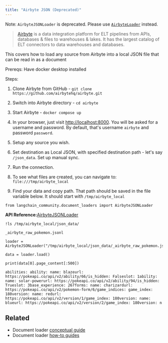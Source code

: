 ```yaml
---
title: "Airbyte JSON (Deprecated)"
---
```


Note: `AirbyteJSONLoader` is deprecated. Please use [`AirbyteLoader`](/src/oss/integrations/document_loaders/airbyte) instead.

> [Airbyte](https://github.com/airbytehq/airbyte) is a data integration platform for ELT pipelines from APIs, databases & files to warehouses & lakes. It has the largest catalog of ELT connectors to data warehouses and databases.

This covers how to load any source from Airbyte into a local JSON file that can be read in as a document

Prereqs: Have docker desktop installed

Steps:

1. Clone Airbyte from GitHub - `git clone https://github.com/airbytehq/airbyte.git`

2. Switch into Airbyte directory - `cd airbyte`

3. Start Airbyte - `docker compose up`

4. In your browser, just visit [http://localhost:8000](http://localhost:8000). You will be asked for a username and password. By default, that's username `airbyte` and password `password`.

5. Setup any source you wish.

6. Set destination as Local JSON, with specified destination path - let's say `/json_data`. Set up manual sync.

7. Run the connection.

8. To see what files are created, you can navigate to: `file:///tmp/airbyte_local`

9. Find your data and copy path. That path should be saved in the file variable below. It should start with `/tmp/airbyte_local`

```
from langchain_community.document_loaders import AirbyteJSONLoader
```

**API Reference:**[AirbyteJSONLoader](https://python.langchain.com/api_reference/community/document_loaders/langchain_community.document_loaders.airbyte_json.AirbyteJSONLoader.html)

```
!ls /tmp/airbyte_local/json_data/
```

```
_airbyte_raw_pokemon.jsonl
```

```
loader = AirbyteJSONLoader("/tmp/airbyte_local/json_data/_airbyte_raw_pokemon.jsonl")
```

```
data = loader.load()
```

```
print(data[0].page_content[:500])
```

```
abilities: ability: name: blazeurl: https://pokeapi.co/api/v2/ability/66/is_hidden: Falseslot: 1ability: name: solar-powerurl: https://pokeapi.co/api/v2/ability/94/is_hidden: Trueslot: 3base_experience: 267forms: name: charizardurl: https://pokeapi.co/api/v2/pokemon-form/6/game_indices: game_index: 180version: name: redurl: https://pokeapi.co/api/v2/version/1/game_index: 180version: name: blueurl: https://pokeapi.co/api/v2/version/2/game_index: 180version: n
```

## Related

* Document loader [conceptual guide](/src/oss/concepts/document_loaders)
* Document loader [how-to guides](/src/oss/how_to/#document-loaders)

